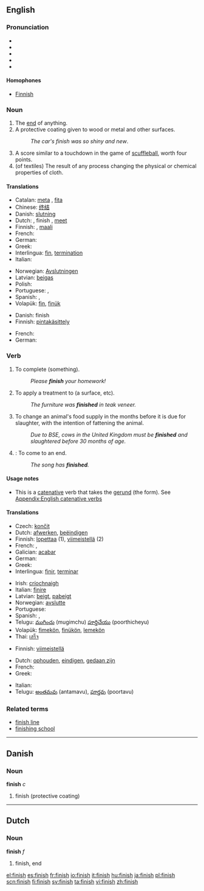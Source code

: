 ==English==

===Pronunciation===
* {{enPR|fĭn'ĭsh}}
* {{IPA|/ˈfɪnɪʃ/}}
* {{SAMPA|/"fInIS/}}
*{{audio|en-us-finish.ogg|Audio (US)}}
*{{audio|en-uk-finnish.ogg|Audio (UK)}}

====Homophones====
*[[Finnish]]

===Noun===
{{en-noun|es}}

# The [[end]] of anything.
# A protective coating given to wood or metal and other surfaces.
#:''The car's finish was so shiny and new''.
# A score similar to a touchdown in the game of [[scuffleball]], worth four points.
# (of textiles) The result of any process changing the physical or chemical properties of cloth.

====Translations====

{{trans-top|end}}
*Catalan: [[meta]] {{f}}, [[fita]] {{f}}
*Chinese: [[终结]]
*Danish: [[slutning]] {{c}}
*Dutch: {{t|nl|eindstreep|f}}, finish {{f}}, [[meet]] {{f}}
*Finnish: {{t|fi|loppu}}, [[maali]]
*French: {{t|fr|fin|f}}
*German: {{t|de|Ende|n}}
*Greek: {{t+|el|sc=Grek|τέλος|tr=télos|n}}
*Interlingua: [[fin]], [[termination]]
*Italian: {{t|it|fine|f}}
{{trans-mid}}
*Norwegian: [[Avslutningen]]
*Latvian: [[beigas]] {{f}}
*Polish: {{t|pl|koniec|m}}
*Portuguese: {{t|pt|fim|m}}, {{t|pt|acabamento|m}}
*Spanish: {{t|es|meta|f}}, {{t|es|fin|m}}
*Volapük: [[fin]], [[finük]]
{{trans-bottom}}

{{trans-top|protective coating}}
*Danish: finish {{c}}
*Finnish: [[pintakäsittely]]
{{trans-mid}}
*French: {{t|fr|fini|m}}
*German: {{t|de|Lack|m}}
{{trans-bottom}}

{{trans-top|score in scuffleball}}
{{trans-mid}}
{{trans-bottom}}

===Verb===
{{en-verb|finishes|finishing|finished}}

# {{transitive}} To complete (something).
#:''Please '''finish''' your homework!''
# {{transitive}} To apply a treatment to (a surface, etc).
#:''The furniture was '''finished''' in teak veneer.''
# {{transitive}} To change an animal's food supply in the months before it is due for slaughter, with the intention of fattening the animal.
#:''Due to BSE, cows in the United Kingdom must be '''finished''' and slaughtered before 30 months of age.''
# {{intransitive}}: To come to an end.
#:''The song has '''finished'''.''

====Usage notes====
* {{sense|transitive, to complete}} This is a [[catenative]] verb that takes the [[gerund]] (the {{term|-ing}} form). See [[Appendix:English catenative verbs]]

====Translations====

{{trans-top|to complete}}
*Czech: [[končit]]
*Dutch: [[afwerken]], [[beëindigen]]
*Finnish: [[lopettaa]] (1), [[viimeistellä]] (2)
*French: {{t|fr|finir}}, {{t|fr|achever}}
*Galician: [[acabar]]
*German: {{t|de|beenden}}
*Greek: {{t|el|sc=Grek|τελειώνω|tr=teleióno}}
*Interlingua: [[finir]], [[terminar]]
{{trans-mid}}
*Irish: [[críochnaigh]]
*Italian: [[finire]]
*Latvian: [[beigt]], [[pabeigt]]
*Norwegian: [[avslutte]]
*Portuguese: {{t|pt|acabar}}
*Spanish: {{t|es|acabar}}, {{t|es|terminar}}
*Telugu: [[ముగించు]] (mugimchu) [[పూర్తిచేయు]] (poorthicheyu)
*Volapük: [[fimekön]], [[finükön]], [[lemekön]]
*Thai: [[เสร็จ]]
{{trans-bottom}}

{{trans-top|to apply a final treatment to}}
*Finnish: [[viimeistellä]]
{{trans-mid}}
{{trans-bottom}}

{{trans-top|to come to an end}}
*Dutch: [[ophouden]], [[eindigen]], [[gedaan zijn]]
*French: {{t|fr|finir}}
*Greek: {{t|el|sc=Grek|τελειώνω|tr=teleióno}}
{{trans-mid}}
*Italian: {{t|it|finire}}
*Telugu: [[అంతమవు]] (antamavu), [[పూర్తవు]] (poortavu)
{{trans-bottom}}

===Related terms===
*[[finish line]]
*[[finishing school]]

----

==Danish==

===Noun===
'''finish''' ''c''

# finish (protective coating)

----

==Dutch==

===Noun===
'''finish''' ''f''

# finish, end

[[el:finish]]
[[es:finish]]
[[fr:finish]]
[[io:finish]]
[[it:finish]]
[[hu:finish]]
[[ja:finish]]
[[pl:finish]]
[[scn:finish]]
[[fi:finish]]
[[sv:finish]]
[[ta:finish]]
[[vi:finish]]
[[zh:finish]]